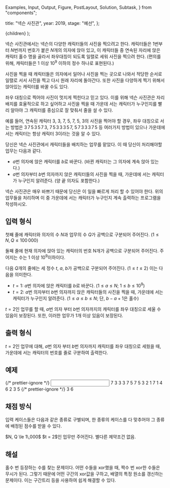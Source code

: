  Examples,
  Input,
  Output,
  Figure,
  PostLayout,
  Solution,
  Subtask,
} from "components";

  title: "넥슨 사진관",
  year: 2019,
  stage: "예선",
};

  <PostLayout meta={meta}>{children}</PostLayout>
);

넥슨 사진관에서는 넥슨의 다양한 캐릭터들의 사진을 찍으려고 한다. 캐릭터들은 $1$번부터 $N$번까지 번호가 붙은 $N$개의 의자에 앉아 있고, 이 캐릭터들 중 연속된 자리에 앉은 캐릭터 홀수 명을 골라서 좌우대칭이 되도록 일렬로 세워 사진을 찍으려 한다. (편의를 위해, 캐릭터들은 $1$ 이상 $10^9$ 이하의 정수 하나로 표현된다.)

사진을 찍을 때 캐릭터들은 의자에서 일어나 사진을 찍는 곳으로 나와서 적당한 순서로 일렬로 서서 사진을 찍고 다시 원래 자리에 돌아간다. 또한 사진을 다양하게 찍기 위해서 앉아있는 캐릭터를 바꿀 수도 있다.

좌우 대칭으로 찍어야 사진이 멋지게 찍힌다고 믿고 있다. 이를 위해 넥슨 사진관은 자리 배치를 효율적으로 하고 싶어하고 사진을 찍을 때 가운데 서는 캐릭터가 누구인지를 빨리 알아야 그 캐릭터를 중심으로 잘 맞춰서 줄을 설 수 있다.

예를 들어, 연속된 캐릭터 $3$, $3$, $7$, $5$, $7$, $5$, $3$의 사진을 찍어야 할 경우, 좌우 대칭으로 서는 방법은 $3\,7\,5\,3\,5\,7\,3$, $7\,5\,3\,3\,3\,5\,7$, $5\,7\,3\,3\,3\,7\,5$ 등 여러가지 방법이 있으나 가운데에 서는 캐릭터는 항상 캐릭터 $3$이라는 것을 알 수 있다.

당신은 넥슨 사진관에서 캐릭터들을 배치하는 업무를 맡았다. 이 때 당신이 처리해야할 업무는 다음과 같다.

- $a$번 의자에 앉은 캐릭터를 $b$로 바꾼다. (바뀐 캐릭터는 그 의자에 계속 앉아 있는다.)
- $a$번 의자부터 $b$번 의자까지 앉은 캐릭터들의 사진을 찍을 때, 가운데에 서는 캐릭터가 누구인지 알려준다. (양 끝 의자도 포함한다.)

넥슨 사진관은 매우 바쁘기 때문에 당신은 이 일을 빠르게 처리 할 수 있어야 한다. 위의 업무들을 처리하며 이 중 가운데에 서는 캐릭터가 누구인지 계속 출력하는 프로그램을 작성하시오.

## 입력 형식

첫째 줄에 캐릭터와 의자의 수 $N$과 업무의 수 $Q$가 공백으로 구분되어 주어진다. ($1 \le N, Q \le 100\,000$)

둘째 줄에 현재 의자에 앉아 있는 캐릭터의 번호 N개가 공백으로 구분되어 주어진다. 주어지는 수는 $1$ 이상 $10^9$이하이다.

다음 $Q$개의 줄에는 세 정수 $t$, $a$, $b$가 공백으로 구분되어 주어진다. ($1 \le t \le 2$) 이는 다음을 의미한다.

- $t = 1$: $a$번 의자에 앉은 캐릭터를 $b$로 바꾼다. ($1 \le a \le N$; $1 \le b \le 10^9$)
- $t = 2$: $a$번 의자부터 $b$번 의자까지 앉은 캐릭터들의 사진을 찍을 때, 가운데에 서는 캐릭터가 누구인지 알려준다. ($1 \le a \le b \le N$; 단, $b - a + 1$은 홀수)

$t = 2$인 업무를 할 때, $a$번 의자 부터 $b$번 의자까지의 캐릭터를 좌우 대칭으로 세울 수 있음이 보장된다. 또한, 이러한 업무가 $1$개 이상 있음이 보장된다.

## 출력 형식

$t = 2$인 업무에 대해, $a$번 의자 부터 $b$번 의자까지 캐릭터를 좌우 대칭으로 세웠을 때, 가운데에 서는 캐릭터의 번호를 줄로 구분하여 출력한다.

## 예제

<Examples>
  {/* prettier-ignore */}
  <Input>
    7 3
    3 3 7 5 7 5 3
    2 1 7
    1 4 6
    2 3 5
  </Input>
  {/* prettier-ignore */}
  <Output>
    3
    6
  </Output>
</Examples>

## 채점 방식

입력 케이스들은 다음과 같은 종류로 구별되며, 한 종류의 케이스를 다 맞추어야 그 종류에 배정된 점수를 받을 수 있다.

<Subtask index={1} score={17}>
  $N, Q \le 1\,000$
</Subtask>
<Subtask index={2} score={57}>
  $t = 2$인 업무만 주어진다.
</Subtask>
<Subtask index={3} score={26}>
  별다른 제약조건 없음.
</Subtask>

## 해설

<Solution>
  홀수 번 등장하는 수를 찾는 문제이다. 어떤 수들을 xor했을 때, 짝수 번 xor한
  수들은 무시가 된다. 그렇기 때문에 어떤 구간의 xor값을 구하고, 배열의 특정
  원소를 갱신하는 문제이다. 이는 구간트리 등을 사용하여 쉽게 해결할 수 있다.
</Solution>
